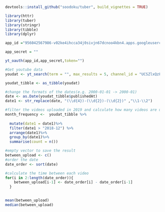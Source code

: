 ```r
devtools::install_github("soodoku/tuber", build_vignettes = TRUE)


```

```r
library(httr)
library(tuber)
library(stringr)
library(tibble)
library(dplyr)

app_id ="956042567986-v02ke4ihcca34j0sivjn67dcnoo4kbn4.apps.googleusercontent.com"

app_secret = ""

yt_oauth(app_id,app_secret,token="")

#Get youtube data
youdat <- yt_search(term = "", max_results = 5, channel_id = "UCSZlxQzFeHpZKKd7_HK-SIA")

youdat_tibble <- as_tibble(youdat)

#change the formats of the dates(e.g. 2000-01-01 -> 2000-01)
date <- as.Date(youdat_tibble$publishedAt)
date1 <- str_replace(date, "(\\d{4})-(\\d{2})-(\\d{2})" ,"\\1-\\2")

#filter the videos uploaded in 2019 and calculate how many videos are uploaded per month
month_frequency <-  youdat_tibble %>%
  
  mutate(date1 = date1)%>%
  filter(date1 > "2018-12") %>%
  arrange(date1)%>%
  group_by(date1)%>%
  summarise(count = n())

#empty vector to save the result
between_upload <- c()
#order the date
date_order <- sort(date)

#calculate the time between each video
for(i in 2:length(date_order)){
    between_upload[i-1] <- date_order[i] - date_order[i-1]
  }
  

mean(between_upload)
median(between_upload)

```
